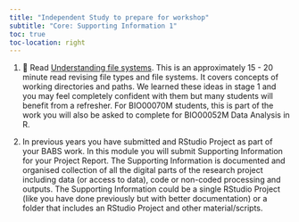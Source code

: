 ```yaml
---
title: "Independent Study to prepare for workshop"
subtitle: "Core: Supporting Information 1"
toc: true
toc-location: right
---
```


1.  📖 Read  [Understanding file systems](https://3mmarand.github.io/comp4biosci/file_systems.html). This is an approximately 15 - 20 minute read revising file types and file systems. It covers concepts of working directories and paths. We learned these ideas in stage 1 and you may feel completely confident with them but many students will benefit from a refresher. For BIO00070M students, this is part of the work you will also be asked to complete for BIO00052M Data Analysis in R.

2.  In previous years you have submitted and RStudio Project as part of your BABS work. In this module you will submit Supporting Information for your Project Report. The Supporting Information is documented and organised collection of all the digital parts of the research project including data (or access to data), code or non-coded processing and outputs. The Supporting Information could be a single RStudio Project (like you have done previously but with better documentation) or a folder that includes an RStudio Project and other material/scripts. 